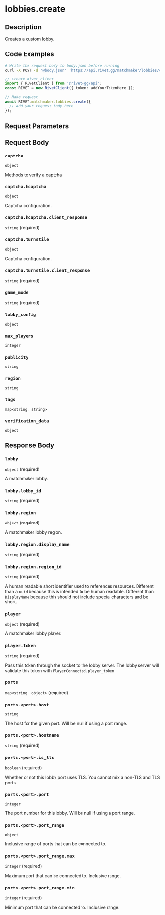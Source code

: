 

# lobbies.create

## Description

Creates a custom lobby.


## Code Examples

<CodeGroup title='Request' tag='POST' label='https://api.rivet.gg/matchmaker/lobbies/create'>

```bash {{ "title": "cURL" }}
# Write the request body to body.json before running
curl -X POST -d '@body.json' 'https://api.rivet.gg/matchmaker/lobbies/create'
```

```ts
// Create Rivet client
import { RivetClient } from '@rivet-gg/api';
const RIVET = new RivetClient({ token: addYourTokenHere });

// Make request
await RIVET.matchmaker.lobbies.create({
  // Add your request body here
});
```

</CodeGroup>


## Request Parameters


## Request Body

### `captcha`

`object`

Methods to verify a captcha

### `captcha.hcaptcha`

`object`

Captcha configuration.

### `captcha.hcaptcha.client_response`

`string` (required)

### `captcha.turnstile`

`object`

Captcha configuration.

### `captcha.turnstile.client_response`

`string` (required)

### `game_mode`

`string` (required)

### `lobby_config`

`object`

### `max_players`

`integer`

### `publicity`

`string`

### `region`

`string`

### `tags`

`map<string, string>`

### `verification_data`

`object`




## Response Body

### `lobby`

`object` (required)

A matchmaker lobby.

### `lobby.lobby_id`

`string` (required)

### `lobby.region`

`object` (required)

A matchmaker lobby region.

### `lobby.region.display_name`

`string` (required)

### `lobby.region.region_id`

`string` (required)

A human readable short identifier used to references resources. Different than a `uuid` because this is intended to be human readable. Different than `DisplayName` because this should not include special characters and be short.

### `player`

`object` (required)

A matchmaker lobby player.

### `player.token`

`string` (required)

Pass this token through the socket to the lobby server. The lobby server will validate this token with `PlayerConnected.player_token`

### `ports`

`map<string, object>` (required)

### `ports.<port>.host`

`string`

The host for the given port. Will be null if using a port range.

### `ports.<port>.hostname`

`string` (required)

### `ports.<port>.is_tls`

`boolean` (required)

Whether or not this lobby port uses TLS. You cannot mix a non-TLS and TLS ports.

### `ports.<port>.port`

`integer`

The port number for this lobby. Will be null if using a port range.

### `ports.<port>.port_range`

`object`

Inclusive range of ports that can be connected to.

### `ports.<port>.port_range.max`

`integer` (required)

Maximum port that can be connected to. Inclusive range.

### `ports.<port>.port_range.min`

`integer` (required)

Minimum port that can be connected to. Inclusive range.



